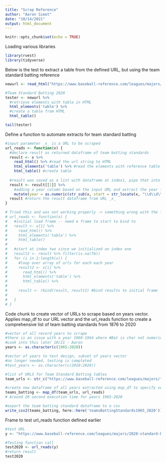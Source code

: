 ```yaml
---
title: "Scrap Reference"
author: "Aaron Simot"
date: "10/14/2021"
output: html_document
---
```


```r
knitr::opts_chunk$set(echo = TRUE)
```


Loading various libraries
```r
library(rvest)
library(tidyverse)
```



Below is the test to extract a table from the defined URL, but using the team standard batting reference
```r
newurl <- read_html("https://www.baseball-reference.com/leagues/majors/2020-standard-batting.shtml")

#Team Standard Batting 2020
tester <- newurl %>%
  #retrieve elements with table in HTML
  html_elements('table') %>%
  #create a table from HTML
  html_table()

tail(tester)

```


Define a function to automate extracts for team standard batting
```r

#input parameter _x_ is a URL to be scraped
url_reads <- function(x) {
  #declare result as returned dataframe of team batting standards 
  result <- x %>% 
    read_html() %>% #read the url string to HTML
    html_elements('table') %>% #read the elements with reference table
    html_table() #create table
  
  #result was saved as a list with dataframe at index1, pipe that into mutate
  result <- result[[1]] %>%
    #adding a year column based on the input URL and extract the year from the URL with regex and sending char to numeric
    mutate(year = as.numeric(str_sub(x, start = str_locate(x, "\\d\\d\\d\\d"), end = str_locate(x, "standard"))))
  result #return the result dataframe from URL _x_
}

# Tried this and was not working properly -> something wrong with the filter before for loop
# url_reads <- function(x) {
#   #initial load frame -- need a frame to start to bind to 
#   result <- x[1] %>% 
#     read_html() %>% 
#     html_elements('table') %>%
#     html_table()
#   
#   #start at index two since we initialized on index one
#   result2 <- result %>% filter(is.na(Tm))
#   for (i in 2:length(x)) {
#     #loop over array of urls for each each year 
#     result2 <- x[i] %>%
#       read_html() %>%
#       html_elements('table') %>%
#       html_table() %>%
#     
#     result <- rbind(result, result2) #bind results to initial frame
#     
#   }
# }

```

Code chunk to create vector of URLs to scrape based on years vector.  Applies map_df to our URL vector and the url_reads function to create a comprehensive list of team batting standards from 1876 to 2020
```r
#vector of all record years to scrape
#there is an issue with a year 1960-1964 where #Bat is char not numeric causing an issue in combining dataframes
#Look into this later 10/21 - Aaron
years <- as.character(c(1965:2020))

#vector of years to test design, subset of years vector
#no longer needed, testing is completed
#test_years <- as.character(c(2010:2020))

#list of URLS for Team Standard Batting tables
team_urls <- str_c("https://www.baseball-reference.com/leagues/majors/",years,"-standard-batting.shtml")

#create new dataframe of all years extracted using map_df to specify vector or URLs and function (url_reads) to apply
teams_batting <- map_df(team_urls, url_reads)
# Around 20 second execution time for years 1965-2020

```

```r

#export the team batting standard dataframe to a csv
write_csv2(teams_batting, here::here('teamsBattingStandards1965_2020'))

```



Frame to test url_reads function defined earlier
```r
#test URL
y <- "https://www.baseball-reference.com/leagues/majors/2020-standard-batting.shtml"

#Testing function call
test2020 <- url_reads(y)
#return result
test2020
```





